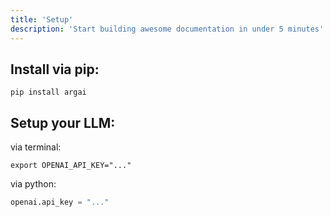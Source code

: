 ```yaml
---
title: 'Setup'
description: 'Start building awesome documentation in under 5 minutes'
---
```


## Install via pip: 
```pip install argai```

## Setup your LLM:

via terminal:
```
export OPENAI_API_KEY="..."
```

via python:
```python
openai.api_key = "..."
```